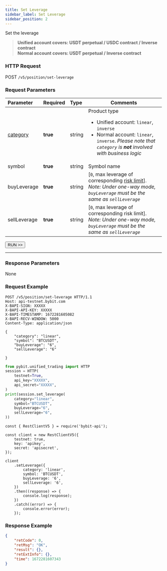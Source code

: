 ```yaml
---
title: Set Leverage
sidebar_label: Set Leverage
sidebar_position: 2
---
```


Set the leverage
> **Unified account covers: USDT perpetual / USDC contract / Inverse contract**<br/>
> **Normal account covers: USDT perpetual / Inverse contract**

### HTTP Request
POST `/v5/position/set-leverage`

### Request Parameters
| Parameter | Required | Type | Comments|
|:----- |:-------|:-----|------ |
|[category](../enum#category) |**true** |string |Product type <ul><li>Unified account: `linear`, `inverse`</li><li>Normal account: `linear`, `inverse`. _Please note that `category` is **not** involved with business logic_</li></ul>|
|symbol |**true** |string |Symbol name|
|buyLeverage |**true** |string |[`0`, max leverage of corresponding [risk limit](../market/risk-limit#)]. _Note: Under one-way mode, `buyLeverage` must be the same as `sellLeverage`_ |
|sellLeverage |**true** |string |[`0`, max leverage of corresponding risk limit]. _Note: Under one-way mode, `buyLeverage` must be the same as `sellLeverage`_|

<a href="/api-explorer/v5/position/leverage"><Button>RUN >></Button></a>

---

### Response Parameters
None

### Request Example

<Tabs groupId="programming-languages">
<TabItem value="http" label="HTTP">

```http
POST /v5/position/set-leverage HTTP/1.1
Host: api-testnet.bybit.com
X-BAPI-SIGN: XXXXX
X-BAPI-API-KEY: XXXXX
X-BAPI-TIMESTAMP: 1672281605082
X-BAPI-RECV-WINDOW: 5000
Content-Type: application/json

{
    "category": "linear",
    "symbol": "BTCUSDT",
    "buyLeverage": "6",
    "sellLeverage": "6"

}
```

</TabItem>
<TabItem value="python" label="Python">

```python
from pybit.unified_trading import HTTP
session = HTTP(
    testnet=True,
    api_key="XXXXX",
    api_secret="XXXXX",
)
print(session.set_leverage(
    category="linear",
    symbol="BTCUSDT",
    buyLeverage="6",
    sellLeverage="6",
))
```

</TabItem>
<TabItem value="Node" label="Node.js">

```n4js
const { RestClientV5 } = require('bybit-api');

const client = new RestClientV5({
    testnet: true,
    key: 'apikey',
    secret: 'apisecret',
});

client
    .setLeverage({
        category: 'linear',
        symbol: 'BTCUSDT',
        buyLeverage: '6',
        sellLeverage: '6',
    })
    .then((response) => {
        console.log(response);
    })
    .catch((error) => {
        console.error(error);
    });
```

</TabItem>
</Tabs>

### Response Example

```json
{
    "retCode": 0,
    "retMsg": "OK",
    "result": {},
    "retExtInfo": {},
    "time": 1672281607343
}
```
